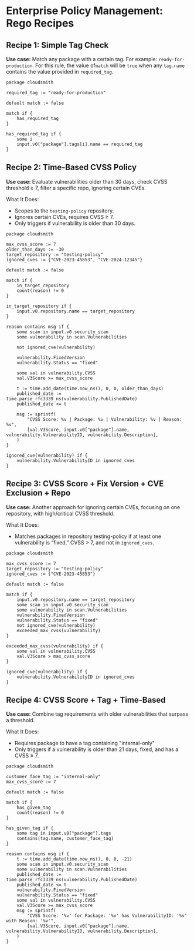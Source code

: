 
# Enterprise Policy Management: Rego Recipes

## Recipe 1: Simple Tag Check

**Use case:** Match any package with a certain tag. For example: `ready-for-production`. For this rule, the value of`match` will be `true` when any `tag.name` contains the value provided in `required_tag`.

```text
package cloudsmith

required_tag := "ready-for-production"

default match := false

match if {
    has_required_tag
}

has_required_tag if {
    some i
	input.v0["package"].tags[i].name == required_tag
}

```

## Recipe 2: Time-Based CVSS Policy

**Use case:** Evaluate vulnerabilities older than 30 days, check CVSS threshold ≥ 7, filter a specific repo, ignoring certain CVEs.

What It Does:

- Scopes to the `testing-policy` repository.
- Ignores certain CVEs, requires CVSS ≥ 7.
- Only triggers if vulnerability is older than 30 days.

```
package cloudsmith

max_cvss_score := 7
older_than_days := -30
target_repository := "testing-policy"
ignored_cves := {"CVE-2023-45853", "CVE-2024-12345"}

default match := false

match if {
	in_target_repository
	count(reason) != 0
}

in_target_repository if {
	input.v0.repository.name == target_repository
}

reason contains msg if {
	some scan in input.v0.security_scan
	some vulnerability in scan.Vulnerabilities

	not ignored_cve(vulnerability)

	vulnerability.FixedVersion
	vulnerability.Status == "fixed"

	some val in vulnerability.CVSS
	val.V3Score >= max_cvss_score

	t := time.add_date(time.now_ns(), 0, 0, older_than_days)
	published_date := time.parse_rfc3339_ns(vulnerability.PublishedDate)
	published_date <= t

	msg := sprintf(
		"CVSS Score: %v | Package: %v | Vulnerability: %v | Reason: %v",
		[val.V3Score, input.v0["package"].name, vulnerability.VulnerabilityID, vulnerability.Description],
	)
}

ignored_cve(vulnerability) if {
	vulnerability.VulnerabilityID in ignored_cves
}
```

## Recipe 3: CVSS Score + Fix Version + CVE Exclusion + Repo

**Use case:** Another approach for ignoring certain CVEs, focusing on one repository, with high/critical CVSS threshold.

What It Does:

- Matches packages in repository testing-policy if at least one vulnerability is “fixed,” CVSS > 7, and not in `ignored_cves`.

```
package cloudsmith

max_cvss_score := 7
target_repository := "testing-policy"
ignored_cves := {"CVE-2023-45853"}

default match := false

match if {
	input.v0.repository.name == target_repository
	some scan in input.v0.security_scan
	some vulnerability in scan.Vulnerabilities
	vulnerability.FixedVersion
	vulnerability.Status == "fixed"
	not ignored_cve(vulnerability)
	exceeded_max_cvss(vulnerability)
}

exceeded_max_cvss(vulnerability) if {
	some val in vulnerability.CVSS
	val.V3Score > max_cvss_score
}

ignored_cve(vulnerability) if {
	vulnerability.VulnerabilityID in ignored_cves
}

```

## Recipe 4: CVSS Score + Tag + Time-Based

**Use case:** Combine tag requirements with older vulnerabilities that surpass a threshold.

What It Does:

- Requires package to have a tag containing "internal-only"
- Only triggers if a vulnerability is older than 21 days, fixed, and has a CVSS ≥ 7.

```
package cloudsmith

customer_face_tag := "internal-only"
max_cvss_score := 7

default match := false

match if {
	has_given_tag
	count(reason) != 0
}

has_given_tag if {
	some tag in input.v0["package"].tags
	contains(tag.name, customer_face_tag)
}

reason contains msg if {
	t := time.add_date(time.now_ns(), 0, 0, -21)
	some scan in input.v0.security_scan
	some vulnerability in scan.Vulnerabilities
	published_date := time.parse_rfc3339_ns(vulnerability.PublishedDate)
	published_date <= t
	vulnerability.FixedVersion
	vulnerability.Status == "fixed"
	some val in vulnerability.CVSS
	val.V3Score >= max_cvss_score
	msg := sprintf(
		"CVSS Score: '%v' for Package: '%v' has VulnerabilityID: '%v' with Reason: '%v'",
		[val.V3Score, input.v0["package"].name, vulnerability.VulnerabilityID, vulnerability.Description],
	)
}

```